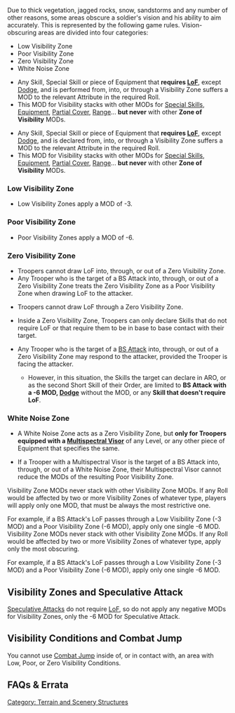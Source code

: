 {{section-terrain-and-scenery-section}}


{{n4only}}
{{n4list}}
Due to thick vegetation, jagged rocks, snow, sandstorms and any number of other reasons, some areas obscure a soldier's vision and his ability to aim accurately. This is represented by the following game rules. Vision-obscuring areas are divided into four categories:
* Low Visibility Zone
* Poor Visibility Zone
* Zero Visibility Zone
* White Noise Zone


{{skillbox |black| VISIBILITY CONDITIONS | }}
{{effects}}
{{update | 1.2, Jan 2022}}
* Any Skill, Special Skill or piece of Equipment that '''requires [[LoF]]''', except [[Dodge]], and is {{erratahighlight}}performed{{erratahighlight-end}} from, into, or through a Visibility Zone suffers a MOD to the relevant Attribute in the required Roll.
* This MOD for Visibility stacks with other MODs for [[Special Skills]], [[Equipment]], [[Partial Cover]], [[Range]]... '''but never''' with other '''Zone of Visibility''' MODs.
{{update-end}}
{{original}}
* Any Skill, Special Skill or piece of Equipment that '''requires [[LoF]]''', except [[Dodge]], and is {{originalhighlight}}declared{{originalhighlight-end}} from, into, or through a Visibility Zone suffers a MOD to the relevant Attribute in the required Roll.
* This MOD for Visibility stacks with other MODs for [[Special Skills]], [[Equipment]], [[Partial Cover]], [[Range]]... '''but never''' with other '''Zone of Visibility''' MODs.
{{original-end}}

===Low Visibility Zone===
* Low Visibility Zones apply a MOD of -3.

===Poor Visibility Zone===
* Poor Visibility Zones apply a MOD of -6.

===Zero Visibility Zone===
{{update | 1.2, Jan 2022}}
* Troopers cannot draw LoF {{erratahighlight}}into, through, or out of{{erratahighlight-end}} a Zero Visibility Zone.
* Any Trooper who is the target of a BS Attack into, through, or out of a Zero Visibility Zone {{erratahighlight}}treats the Zero Visibility Zone as a Poor Visibility Zone when drawing LoF to the attacker.{{erratahighlight-end}}
{{seefaq | Sixth Sense and Multispectral Visor L1.}}
{{update-end}}
{{original}}
* Troopers cannot draw LoF {{originalhighlight}}through{{originalhighlight-end}} a Zero Visibility Zone.
* {{originalhighlight}}Inside a Zero Visibility Zone, Troopers can only declare Skills that do not require LoF or that require them to be in base to base contact with their target.{{originalhighlight-end}}
* Any Trooper who is the target of a [[BS Attack]] into, through, or out of a Zero Visibility Zone {{originalhighlight}}may respond to the attacker, provided the Trooper is facing the attacker.
** {{originalhighlight}}However, in this situation, the Skills the target can declare in ARO, or as the second Short Skill of their Order, are limited to '''BS Attack with a -6 MOD, [[Dodge]]''' without the MOD, or any '''Skill that doesn't require LoF'''. {{seefaq | Sixth Sense and Multispectral Visor L1.}}
{{original-end}}

===White Noise Zone===
* A White Noise Zone acts as a Zero Visibility Zone, but '''only for Troopers equipped with a [[Multispectral Visor]]''' of any Level, or any other piece of Equipment that specifies the same.
{{update | 1.3, Nov 2022}}
* {{erratahighlight}}If a Trooper with a Multispectral Visor is the target of a BS Attack into, through, or out of a White Noise Zone, their Multispectral Visor cannot reduce the MODs of the resulting Poor Visibility Zone.{{erratahighlight-end}}
{{update-end}}


{{important-start}}
{{update | PDF 2.1, July 2023}}
Visibility Zone MODs never stack with other Visibility Zone MODs. If any Roll would be affected by two or more Visibility Zones of whatever type, {{erratahighlight}}players will apply only one MOD, that must be always the most restrictive one{{erratahighlight-end}}.

For example, if a BS Attack's LoF passes through a Low Visibility Zone (-3 MOD) and a Poor Visibility Zone (-6 MOD), apply only one single -6 MOD.
{{update-end}}
{{original}}
Visibility Zone MODs never stack with other Visibility Zone MODs. If any Roll would be affected by two or more Visibility Zones of whatever type, {{originalhighlight}}apply only the most obscuring{{originalhighlight-end}}.

For example, if a BS Attack's LoF passes through a Low Visibility Zone (-3 MOD) and a Poor Visibility Zone (-6 MOD), apply only one single -6 MOD.
{{original-end}}
{{important-end}}


== Visibility Zones and Speculative Attack ==
[[Speculative Attack]]s do not require [[LoF]], so do not apply any negative MODs for Visibility Zones, only the -6 MOD for Speculative Attack.

== Visibility Conditions and Combat Jump ==
You cannot use [[Combat Jump]] inside of, or in contact with, an area with Low, Poor, or Zero Visibility Conditions.


== FAQs & Errata ==

{{faqbox |
type = faq |
title = N4 FAQ |
version = 1.0, Jan 2021 |
q = Q: How do Sixth Sense, Zero Visibility Zones and Multipectral Visor Level 1 interact? |
a = A: If the Trooper with Multispectral Visor Level 1 and Sixth Sense is the target of a BS Attack through a Zero Visibility Zone, they ignore the -6 MOD for drawing LoF through the Zero Visibility Zone. |
related = [[Multispectral Visor]], [[Sixth Sense]], [[Visibility Conditions]] }}

{{n4end}}



[[Category: Terrain and Scenery Structures]]
